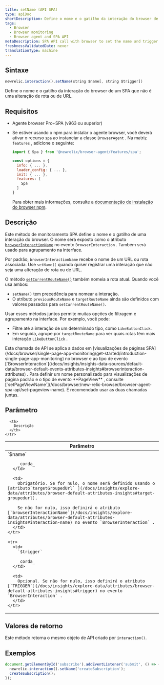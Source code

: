 ```yaml
---
title: setName (API SPA)
type: apiDoc
shortDescription: Define o nome e o gatilho da interação do browser de um SPA que não é uma alteração de rota ou de URL.
tags:
  - Browser
  - Browser monitoring
  - Browser agent and SPA API
metaDescription: SPA API call with browser to set the name and trigger of a browser interaction that is not a route change or URL change.
freshnessValidatedDate: never
translationType: machine
---
```


## Sintaxe

```js
newrelic.interaction().setName(string $name[, string $trigger])
```

Define o nome e o gatilho da interação do browser de um SPA que não é uma alteração de rota ou de URL.

## Requisitos

* Agente browser Pro+SPA (v963 ou superior)

* Se estiver usando o npm para instalar o agente browser, você deverá ativar o recurso `spa` ao instanciar a classe `BrowserAgent` . Na matriz `features` , adicione o seguinte:

  ```js
  import { Spa } from '@newrelic/browser-agent/features/spa';

  const options = {
    info: { ... },
    loader_config: { ... },
    init: { ... },
    features: [
      Spa
    ]
  }
  ```

  Para obter mais informações, consulte a [documentação de instalação do browser npm](https://www.npmjs.com/package/@newrelic/browser-agent#new-relic-browser-agent).

## Descrição

Este método de monitoramento SPA define o nome e o gatilho de uma interação do browser. O nome será exposto como o atributo [`browserInteractionName`](/docs/insights/explore-data/attributes/browser-default-attributes-insights#interaction-name) no evento `BrowserInteraction` . Também será usado para agrupamento na interface.

Por padrão, `browserInteractionName` recebe o nome de um URL ou rota associada. Use `setName()` quando quiser registrar uma interação que não seja uma alteração de rota ou de URL.

O método [`setCurrentRouteName()`](/docs/browser/new-relic-browser/browser-agent-apis/browser-spa-api-newrelicsetcurrentroutename) também nomeia a rota atual. Quando você usa ambos:

* `setName()` tem precedência para nomear a interação.
* O atributo `previousRouteName` e `targetRouteName` ainda são definidos com valores passados para `setCurrentRouteName()`.

Usar esses métodos juntos permite muitas opções de filtragem e agrupamento na interface. Por exemplo, você pode:

* Filtre até a interação de um determinado tipo, como `LikeButtonClick`.
* Em seguida, agrupe por `targetRouteName` para ver quais rotas têm mais interação `LikeButtonClick` .

<Callout variant="tip">
  Esta chamada de API se aplica a dados em [visualizações de páginas SPA](/docs/browser/single-page-app-monitoring/get-started/introduction-single-page-app-monitoring) no browser e ao tipo de evento [`BrowserInteraction`](/docs/insights/insights-data-sources/default-data/browser-default-events-attributes-insights#browserinteraction-attributes) . Para definir um nome personalizado para visualizações de página padrão e o tipo de evento <DoNotTranslate>**PageView**</DoNotTranslate> , consulte [`setPageViewName`](/docs/browser/new-relic-browser/browser-agent-spa-api/set-pageview-name). É recomendado usar as duas chamadas juntas.
</Callout>

## Parâmetro

<table>
  <thead>
    <tr>
      <th width="25%">
        Parâmetro
      </th>

      <th>
        Descrição
      </th>
    </tr>
  </thead>

  <tbody>
    <tr>
      <td>
        `$name`

        _corda_
      </td>

      <td>
        Obrigatório. Se for nulo, o nome será definido usando o [atributo`targetGroupedUrl` ](/docs/insights/explore-data/attributes/browser-default-attributes-insights#target-groupedurl).

        Se não for nulo, isso definirá o atributo [`browserInteractionName`](/docs/insights/explore-data/attributes/browser-default-attributes-insights#interaction-name) no evento `BrowserInteraction` .
      </td>
    </tr>

    <tr>
      <td>
        `$trigger`

        _corda_
      </td>

      <td>
        Opcional. Se não for nulo, isso definirá o atributo [`TRIGGER`](/docs/insights/explore-data/attributes/browser-default-attributes-insights#trigger) no evento `BrowserInteraction` .
      </td>
    </tr>
  </tbody>
</table>

## Valores de retorno

Este método retorna o mesmo objeto de API criado por `interaction()`.

## Exemplos

```js
document.getElementById('subscribe').addEventListener('submit', () => {
  newrelic.interaction().setName('createSubscription');
  createSubscription();
});
```